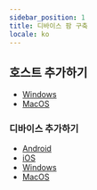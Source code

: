 ```yaml
---
sidebar_position: 1
title: 디바이스 팜 구축
locale: ko
---
```


## 호스트 추가하기

- [Windows](/ko/get-started/tutorials/device-farm/host/windows)
- [MacOS](/ko/get-started/tutorials/device-farm/host/windows)

### 디바이스 추가하기

- [Android](/ko/get-started/tutorials/device-farm/device/android)
- [iOS](/ko/get-started/tutorials/device-farm/device/ios)
- [Windows](/ko/get-started/tutorials/device-farm/device/windows)
- [MacOS](/ko/get-started/tutorials/device-farm/device/macos)
